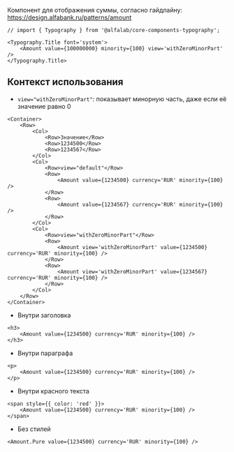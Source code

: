 Компонент для отображения суммы, согласно гайдлайну:
https://design.alfabank.ru/patterns/amount

```tsx live
// import { Typography } from '@alfalab/core-components-typography';

<Typography.Title font='system'>
    <Amount value={100000000} minority={100} view='withZeroMinorPart' />
</Typography.Title>
```

## Контекст использования

<!-- TODO: хотели таблицу которая показывает разницу -->

- `view="withZeroMinorPart"`: показывает минорную часть, даже если её значение равно 0

```tsx live
<Container>
    <Row>
        <Col>
            <Row>Значение</Row>
            <Row>1234500</Row>
            <Row>1234567</Row>
        </Col>
        <Col>
            <Row>view="default"</Row>
            <Row>
                <Amount value={1234500} currency='RUR' minority={100} />
            </Row>
            <Row>
                <Amount value={1234567} currency='RUR' minority={100} />
            </Row>
        </Col>
        <Col>
            <Row>view="withZeroMinorPart"</Row>
            <Row>
                <Amount view='withZeroMinorPart' value={1234500} currency='RUR' minority={100} />
            </Row>
            <Row>
                <Amount view='withZeroMinorPart' value={1234567} currency='RUR' minority={100} />
            </Row>
        </Col>
    </Row>
</Container>
```

- Внутри заголовка

```tsx live
<h3>
    <Amount value={1234500} currency='RUR' minority={100} />
</h3>
```

- Внутри параграфа

```tsx live
<p>
    <Amount value={1234500} currency='RUR' minority={100} />
</p>
```

- Внутри красного текста

```tsx live
<span style={{ color: 'red' }}>
    <Amount value={1234500} currency='RUR' minority={100} />
</span>
```

- Без стилей

```tsx live
<Amount.Pure value={1234500} currency='RUR' minority={100} />
```
